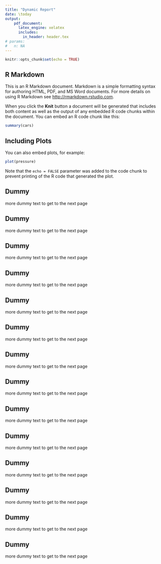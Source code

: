 ```yaml
---
title: "Dynamic Report"
date: \today
output: 
    pdf_document:
      latex_engine: xelatex
      includes:
        in_header: header.tex
# params:
#   n: NA
---
```


```r
knitr::opts_chunk$set(echo = TRUE)
```

## R Markdown

This is an R Markdown document. Markdown is a simple formatting syntax for authoring HTML, PDF, and MS Word documents. For more details on using R Markdown see <http://rmarkdown.rstudio.com>.

When you click the **Knit** button a document will be generated that includes both content as well as the output of any embedded R code chunks within the document. You can embed an R code chunk like this:

```r
summary(cars)
```

## Including Plots

You can also embed plots, for example:

```r
plot(pressure)
```

Note that the `echo = FALSE` parameter was added to the code chunk to prevent printing of the R code that generated the plot.

## Dummy

more dummy text to get to the next page

## Dummy

more dummy text to get to the next page

## Dummy

more dummy text to get to the next page

## Dummy

more dummy text to get to the next page

## Dummy

more dummy text to get to the next page

## Dummy

more dummy text to get to the next page

## Dummy

more dummy text to get to the next page

## Dummy

more dummy text to get to the next page

## Dummy

more dummy text to get to the next page

## Dummy

more dummy text to get to the next page

## Dummy

more dummy text to get to the next page

## Dummy

more dummy text to get to the next page

## Dummy

more dummy text to get to the next page

## Dummy

more dummy text to get to the next page
